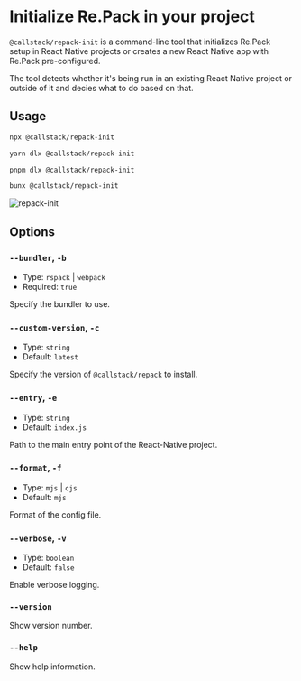 # Initialize Re.Pack in your project

`@callstack/repack-init` is a command-line tool that initializes Re.Pack setup in React Native projects or creates a new React Native app with Re.Pack pre-configured.

The tool detects whether it's being run in an existing React Native project or outside of it and decies what to do based on that.

## Usage


<Tabs groupId="package-manager">
  <Tab value="npm" label="npm">

```bash
npx @callstack/repack-init
```

  </Tab>
  <Tab value="yarn" label="yarn">

```bash
yarn dlx @callstack/repack-init
```

  </Tab>
  <Tab value="pnpm" label="pnpm">

```bash
pnpm dlx @callstack/repack-init
```

  </Tab>
  <Tab value="bun" label="bun">

```bash
bunx @callstack/repack-init
```

  </Tab>
</Tabs>

![repack-init](/img/init.png)

## Options

### `--bundler`, `-b`

- Type: `rspack` | `webpack`
- Required: `true`

Specify the bundler to use.

### `--custom-version`, `-c`

- Type: `string`
- Default: `latest`

Specify the version of `@callstack/repack` to install.

### `--entry`, `-e`

- Type: `string`
- Default: `index.js`

Path to the main entry point of the React-Native project.

### `--format`, `-f`

- Type: `mjs` | `cjs`
- Default: `mjs`

Format of the config file.

### `--verbose`, `-v`

- Type: `boolean`
- Default: `false`

Enable verbose logging.

### `--version`

Show version number.

### `--help`

Show help information.
